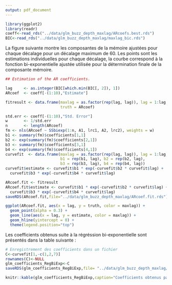 ```yaml
---
output: pdf_document
---
```

```r
library(ggplot2)
library(readr)
coeff<-read_rds("../data/glm_buzz_depth_maxlag/ARcoefs.best.rds")
BIC<-read_rds("../data/glm_buzz_depth_maxlag/maxlag_bic.rds")
```

La figure suivante montre les composantes de la mémoire ajustées pour chaque décalage pour un décalage maximum de 60. Les points sont les estimations individuelles pour chaque décalage, la courbe correspond à la fonction bi-exponentielle ajustée utilisée pour la détermination finale de la composante mémoire.


```r
## Estimation of the AR coefficients.

lag     <- as.integer(BIC[which.min(BIC[, 2]), 1])
ARcoef  <- coeff[-(1:10),"Estimate"]

fitresult <- data.frame(maxlag = as.factor(rep(lag, lag)), lag = 1:lag,
                        truth = ARcoef)

std.err <- coeff[-(1:10),"Std. Error"]
w       <- 1/std.err
n       <- length(ARcoef)
fm <- nls(ARcoef ~ SSbiexp(1:n, A1, lrc1, A2, lrc2), weights = w)
b1 <- summary(fm)$coefficients[1,1]
b2 <- exp(summary(fm)$coefficients[2,1])
b3 <- summary(fm)$coefficients[3,1]
b4 <- exp(summary(fm)$coefficients[4,1])
curvefit  <- data.frame(maxlag = as.factor(rep(lag, lag)), lag = 1:lag,
                        b1 = rep(b1, lag), b2 = rep(b2, lag),
                        b3 = rep(b3, lag), b4 = rep(b4, lag))
curvefit$estimate <- curvefit$b1 * exp(-curvefit$b2 * curvefit$lag) +
  curvefit$b3 * exp(-curvefit$b4 * curvefit$lag)

ARcoef.fit <- fitresult
ARcoef.fit$estimate <- curvefit$b1 * exp(-curvefit$b2 * curvefit$lag) +
  curvefit$b3 * exp(-curvefit$b4 * curvefit$lag)
saveRDS(ARcoef.fit,file="../data/glm_buzz_depth_maxlag/ARcoef.fit.rds")
```

```r
ggplot(ARcoef.fit, aes(x = lag, y = truth, color = maxlag)) +
  geom_point(alpha = 0.3) +
  geom_line(aes(x = lag, y = estimate, color = maxlag)) +
  geom_hline(yintercept = 0) +
  theme(legend.position="top")
```

Les coefficients obtenus suite à la régréssion bi-exponentielle sont présentés dans la table suivante :
 
```r
# Enregistrement des coefficients dans un fichier
C<-curvefit[1,-c(1,2,7)]
rownames(C)<-NULL
glm_coefficients_RegBiExp<-C
saveRDS(glm_coefficients_RegBiExp,file= "../data/glm_buzz_depth_maxlag/ARcoef.RegBiExp.rds")
```

```r
knitr::kable(glm_coefficients_RegBiExp,caption="Coefficients obtenus par régréssion bi-exponentielle pour le modèle GLM prenant en compte les individus, la profondeur ainsi qu'un lag maximum de 60 pour la mémoire")
```

